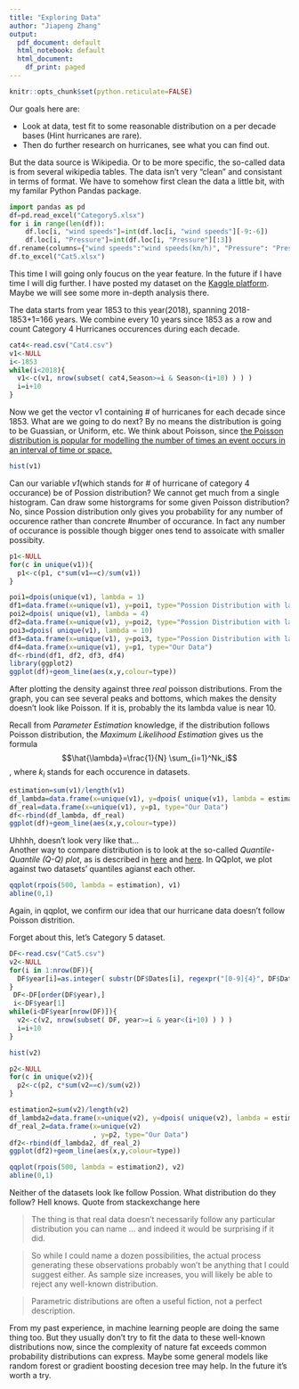 ---
title: "Exploring Data"
author: "Jiapeng Zhang"
output:
  pdf_document: default
  html_notebook: default
  html_document:
    df_print: paged
---
```{r setup, include=FALSE}
knitr::opts_chunk$set(python.reticulate=FALSE)
```
Our goals here are:

* Look at data, test fit to some reasonable distribution on a per decade bases (Hint hurricanes are rare).
* Then do further research on hurricanes, see what you can find out.

But the data source is Wikipedia. Or to be more specific, the so-called data is from several wikipedia tables. The data isn't very "clean" and consistant in terms of format. We have to somehow first clean the data a little bit, with my familar Python Pandas package. 


```{python}
import pandas as pd 
df=pd.read_excel("Category5.xlsx")
for i in range(len(df)):
    df.loc[i, "wind speeds"]=int(df.loc[i, "wind speeds"][-9:-6])
    df.loc[i, "Pressure"]=int(df.loc[i, "Pressure"][:3])
df.rename(columns={"wind speeds":"wind speeds(km/h)", "Pressure": "Pressure(hPa)"}, inplace=True)
df.to_excel("Cat5.xlsx")
```

This time I will going only foucus on the year feature. In the future if I have time I will dig further. I have posted my dataset on the [Kaggle platform](https://www.kaggle.com/zjplab/list-of-category-45-atlantic-hurricanes/). Maybe we will see some more in-depth analysis there. 

The data starts from year 1853 to this year(2018), spanning 2018-1853+1=166 years. We combine every 10 years since 1853 as a row and count Category 4 Hurricanes occurences during each decade.
```{r}
cat4<-read.csv("Cat4.csv")
v1<-NULL
i<-1853
while(i<2018){
  v1<-c(v1, nrow(subset( cat4,Season>=i & Season<(i+10) ) ) )
  i=i+10
}

```

Now we get the vector v1 containing # of hurricanes for each decade since 1853. What are we going to do next? By no means the distribution is going to be Guassian, or Uniform, etc. We think about Poisson, since [ the Poisson distribution is popular for modelling the number of times an event occurs in an interval of time or space.](https://en.wikipedia.org/wiki/Poisson_distribution#Basics)

```{r}
hist(v1)
```

Can our variable *v1*(which stands for # of hurricane of category 4 occurance) be of Possion distribution? We cannot get much from a single histogram. Can draw some historgrams for some given Poisson distribution? No, since Possion distribution only gives you probability for any number of occurence rather than concrete #number of occurance. In fact any number of occurance is possible though bigger ones tend to assoicate with smaller possibity.
```{r}
p1<-NULL
for(c in unique(v1)){
  p1<-c(p1, c*sum(v1==c)/sum(v1))
}
```


```{r}
poi1=dpois(unique(v1), lambda = 1)
df1=data.frame(x=unique(v1), y=poi1, type="Possion Distribution with lambda=1")
poi2=dpois( unique(v1), lambda = 4)
df2=data.frame(x=unique(v1), y=poi2, type="Possion Distribution with lambda=4")
poi3=dpois( unique(v1), lambda = 10)
df3=data.frame(x=unique(v1), y=poi3, type="Possion Distribution with lambda=10")
df4=data.frame(x=unique(v1), y=p1, type="Our Data")
df<-rbind(df1, df2, df3, df4)
library(ggplot2)
ggplot(df)+geom_line(aes(x,y,colour=type))


```
After plotting the density against three *real* poisson distributions. From the graph, you can see several peaks and bottoms, which makes the density doesn't look like Poisson. If it is, probably the its lambda value is near 10.


Recall from *Parameter Estimation* knowledge, if the distribution follows Poisson distribution, the *Maximum Likelihood Estimation* gives us the formula $$\hat{\lambda}=\frac{1}{N} \sum_{i=1}^Nk_i$$, where  $k_i$ stands for each occurence in 
datasets.
```{r}
estimation=sum(v1)/length(v1)
df_lambda=data.frame(x=unique(v1), y=dpois( unique(v1), lambda = estimation), type="If this is Poisson Distribution")
df_real=data.frame(x=unique(v1), y=p1, type="Our Data")
df<-rbind(df_lambda, df_real)
ggplot(df)+geom_line(aes(x,y,colour=type))
```
Uhhhh, doesn't look very like that...  
Another way to compare distribution is to look at the so-called *Quantile-Quantile (Q-Q) plot*, as is described in [here](https://cran.r-project.org/doc/contrib/Ricci-distributions-en.pdf) and [here](https://www.itl.nist.gov/div898/handbook/eda/section3/qqplot.htm). In QQplot, we plot against two datasets' quantiles agianst each other.
```{r}
qqplot(rpois(500, lambda = estimation), v1)
abline(0,1)
```

Again, in qqplot, we confirm our idea that our hurricane data doesn't follow Poisson distrition. 

Forget about this, let's Category 5 dataset.
```{r}
DF<-read.csv("Cat5.csv")
v2<-NULL
for(i in 1:nrow(DF)){
  DF$year[i]=as.integer( substr(DF$Dates[i], regexpr("[0-9]{4}", DF$Dates[i]), regexpr("[0-9]{4}", DF$Dates[i])+3 ) )
}
 DF<-DF[order(DF$year),]
 i<-DF$year[1]
while(i<DF$year[nrow(DF)]){
  v2<-c(v2, nrow(subset( DF, year>=i & year<(i+10) ) ) )
  i=i+10
}
```

```{r}
hist(v2)
```
```{r}
p2<-NULL
for(c in unique(v2)){
  p2<-c(p2, c*sum(v2==c)/sum(v2))
}
```

```{r}
estimation2=sum(v2)/length(v2)
df_lambda2=data.frame(x=unique(v2), y=dpois( unique(v2), lambda = estimation2), type="If this is Poisson Distribution")
df_real_2=data.frame(x=unique(v2)
                     , y=p2, type="Our Data")
df2<-rbind(df_lambda2, df_real_2)
ggplot(df2)+geom_line(aes(x,y,colour=type))
```
```{r}
qqplot(rpois(500, lambda = estimation2), v2)
abline(0,1)
```

Neither of the datasets look lke follow Possion. What distribution do they follow? Hell knows. Quote from stackexchange here 

>  The thing is that real data doesn't necessarily follow any particular distribution you can name ... and indeed it would be surprising if it did.

>  So while I could name a dozen possibilities, the actual process generating these observations probably won't be anything that I could suggest either. As sample size increases, you will likely be able to reject any well-known distribution.

>  Parametric distributions are often a useful fiction, not a perfect description.


From my past experience, in machine learning people are doing the same thing too. But they usually don't try to fit the data to these well-known distributions now, since the complexity of nature fat exceeds common probability distributions can express. Maybe some general models like random forest or gradient boosting decesion tree may help. In the future it's worth a try.



